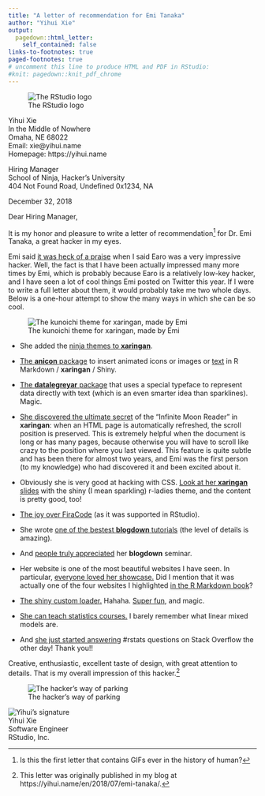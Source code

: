 ```yaml
---
title: "A letter of recommendation for Emi Tanaka"
author: "Yihui Xie"
output:
  pagedown::html_letter:
    self_contained: false
links-to-footnotes: true
paged-footnotes: true
# uncomment this line to produce HTML and PDF in RStudio:
#knit: pagedown::knit_pdf_chrome
---
```


![The RStudio logo](https://www.rstudio.com/wp-content/uploads/2016/09/RStudio-Logo-Blue-Gray-250.png){.logo}

::: from
Yihui Xie  
In the Middle of Nowhere  
Omaha, NE 68022  
Email: xie@yihui.name  
Homepage: https://yihui.name
:::


Hiring Manager  
School of Ninja, Hacker's University  
404 Not Found Road, Undefined 0x1234, NA

::: date
December 32, 2018
:::

Dear Hiring Manager,

It is my honor and pleasure to write a letter of recommendation^[Is this the first letter that contains GIFs ever in the history of human?] for Dr. Emi Tanaka, a great hacker in my eyes.

Emi said [it was heck of a praise](https://twitter.com/statsgen/status/1023118510745038848) when I said Earo was a very impressive hacker. Well, the fact is that I have been actually impressed many more times by Emi, which is probably because Earo is a relatively low-key hacker, and I have seen a lot of cool things Emi posted on Twitter this year. If I were to write a full letter about them, it would probably take me two whole days. Below is a one-hour attempt to show the many ways in which she can be so cool.

![The kunoichi theme for xaringan, made by Emi](https://github.com/emitanaka/ninja-theme/raw/master/docs/images/kunoichi-showcase.gif)

- She added the [ninja themes to **xaringan**](https://github.com/yihui/xaringan/pull/165).

- [The **anicon** package](https://twitter.com/statsgen/status/1021683550171496449) to insert animated icons or images or [text](https://twitter.com/statsgen/status/1010323499901075456) in R Markdown / **xaringan** / Shiny.

- [The **datalegreyar** package](https://twitter.com/statsgen/status/1018823773162618882) that uses a special typeface to represent data directly with text (which is an even smarter idea than sparklines). Magic.

- [She discovered the ultimate secret](https://twitter.com/statsgen/status/1012664098616590336) of the "Infinite Moon Reader" in **xaringan**: when an HTML page is automatically refreshed, the scroll position is preserved. This is extremely helpful when the document is long or has many pages, because otherwise you will have to scroll like crazy to the position where you last viewed. This feature is quite subtle and has been there for almost two years, and Emi was the first person (to my knowledge) who had discovered it and been excited about it.

- Obviously she is very good at hacking with CSS. [Look at her **xaringan** slides](https://twitter.com/statsgen/status/1009591310150299648) with the shiny (I mean sparkling) r-ladies theme, and the content is pretty good, too!

- [The joy over FiraCode](https://twitter.com/statsgen/status/993662737099079680) (as it was supported in RStudio).

- She wrote [one of the bestest **blogdown** tutorials](https://twitter.com/statsgen/status/993003327074926592) (the level of details is amazing).

- And [people truly appreciated](https://twitter.com/certifiedwaif/status/1029640487399915520) her **blogdown** seminar.

- Her website is one of the most beautiful websites I have seen. In particular, [everyone loved her showcase.](https://twitter.com/statsgen/status/990422351593406464) Did I mention that it was actually one of the four websites I highlighted [in the R Markdown book](https://bookdown.org/yihui/rmarkdown/basics-examples.html)?

- [The shiny custom loader.](https://twitter.com/statsgen/status/972727676459872256) Hahaha. [Super fun](https://twitter.com/statsgen/status/975321139550478336), and magic.

- [She can teach statistics courses.](https://twitter.com/statsgen/status/1001293550531694592) I barely remember what linear mixed models are.

- And [she just started answering](https://stackoverflow.com/a/51575804/559676) #rstats questions on Stack Overflow the other day! Thank you!!

Creative, enthusiastic, excellent taste of design, with great attention to details. That is my overall impression of this hacker.^[This letter was originally published in my blog at https://yihui.name/en/2018/07/emi-tanaka/.]

![The hacker's way of parking](https://slides.yihui.name/gif/impossible-parking.gif)

![Yihui's signature](https://user-images.githubusercontent.com/163582/47831497-c6656c00-dd5e-11e8-87b3-1f03fa97baa0.png)  
Yihui Xie  
Software Engineer  
RStudio, Inc.

<script src="https://yihui.name/js/center-img.js"></script>
